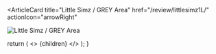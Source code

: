 <ArticleCard
  title="Little Simz / GREY Area"
  href="/review/littlesimz1L/"
  actionIcon="arrowRight"
>

![Little Simz / GREY Area](../../images/cd/littlesimz1L.jpg)

</ArticleCard>

  return (
    <>
      {children}
    </>
  );
}